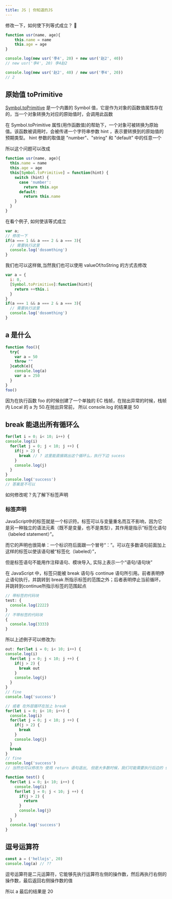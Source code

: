 ```yaml
---
title: JS | 你知道的JS
---
```



修改一下，如何使下列等式成立？ 🤔

```js
function usr(name, age){
    this.name = name
    this.age = age
}

console.log(new usr('李4', 20) + new usr('赵2', 40))
// new usr('李4', 20) 李4赵2

console.log(new usr('赵2', 40) / new usr('李4', 20))
// 2
```

## 原始值 toPrimitive

[Symbol.toPrimitive](https://developer.mozilla.org/zh-CN/docs/Web/JavaScript/Reference/Global_Objects/Symbol/toPrimitive) 是一个内置的 Symbol 值，它是作为对象的函数值属性存在的，当一个对象转换为对应的原始值时，会调用此函数

在 Symbol.toPrimitive 属性(用作函数值)的帮助下，一个对象可被转换为原始值。该函数被调用时，会被传递一个字符串参数 hint ，表示要转换到的原始值的预期类型。 hint 参数的取值是 "number"、"string" 和 "default" 中的任意一个

所以这个问题可以改成

```js
function usr(name, age){
  this.name = name
  this.age = age
  this[Symbol.toPrimitive] = function(hint) {
    switch (hint) {
      case 'number':
        return this.age
      default:
        return this.name
    }
  }
}
```

在看个例子, 如何使该等式成立

```js
var a;
// 修改一下
if(a === 1 && a === 2 & a === 3){
  // 需要执行这里
  console.log('dosomthing')
}
```

我们也可以这样做,当然我们也可以使用 valueOf/toString 的方式去修改

```js
var a = {
  i: 0,
  [Symbol.toPrimitive]:function(hint){
    return ++this.i
  }
}
if(a === 1 && a === 2 & a === 3){
  // 需要执行这里
  console.log('dosomthing')
}
```

## a 是什么

```js
function foo(){
  try{
    var a = 50
    throw ""
  }catch(e){
    console.log(a)
    var a = 250
  }
}
foo()
```

因为在执行函数 foo 的时候创建了一个单独的 EC 栈帧，在抛出异常的时候，栈帧内 Local 的 a 为 50.在抛出异常前， 所以 console.log 的结果是 50

## break 能退出所有循环么

```js
for(let i = 0; i< 10; i++) {
console.log(i)
  for(let j = 0; j < 10; j ++) {
    if(j > 2) {
      break // ? 这里能直接跳出这个循环么，执行下边 sucess
    }
    console.log(j)
  }
}
console.log('success')
// 答案是不可以
```
如何修改呢？先了解下标签声明

### 标签声明

JavaScript中的标签就是一个标识符。标签可以与变量重名而互不影响，因为它是另一种独立的语法元素（既不是变量，也不是类型），其作用是指示“标签化语句（labeled statement）”。

而它的声明也很简单：一个标识符后面跟一个冒号“：”。可以在多数语句前面加上这样的标签以使该语句被“标签化（labeled）”，

<HighLight>但是标签语句不能用作注释语句、模块导入, 实际上表示一个“语句/语句块”</HighLight>

在 JavaScript 中，标签只能被 break 语句与 continue 语句所引用。前者表明停止语句执行，并跳转到 break 所指示标签的范围之外；后者表明停止当前循环，并跳转到continue所指示标签的范围起点


```js
// 带标签的代码块
test: {
  console.log(2222)
}
// 不带标签的代码块
{
  console.log(3333)
}
```

所以上述例子可以修改为:

```js
out: for(let i = 0; i< 10; i++) {
console.log(i)
  for(let j = 0; j < 10; j ++) {
    if(j > 2) {
      break out
    }
    console.log(j)
  }
}
// fine
console.log('success')

// 或者 在外层循环在加上 break
for(let i = 0; i< 10; i++) {
  console.log(i)
  for(let j = 0; j < 10; j ++) {
    if(j > 2) {
      break
    }
    console.log(j)
  }
  break
}
// fine
console.log('success')
// 当然也可以修改为 使用 return 语句退出, 但是大多数时候，我们可能需要执行后边的 success

function test() {
  for(let i = 0; i< 10; i++) {
    console.log(i)
    for(let j = 0; j < 10; j ++) {
      if(j > 2) {
        return
      }
      console.log(j)
    }
  }
  console.log('success')
}

```

## 逗号运算符

```js
const a = ('hellojs', 20)
console.log(a) // ??
```

逗号运算符是二元运算符，它能够先执行运算符左侧的操作数，然后再执行右侧的操作数，最后返回右侧操作数的值

所以 a 最后的结果是 20

